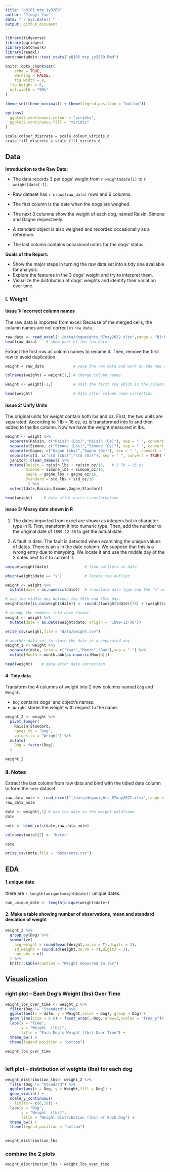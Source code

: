 ```yaml
---
title: "p8105_mtp_jy3269"
author: "Jingyi Yao"
date: "`r Sys.Date()`"
output: github_document
---
```


```r
library(tidyverse)
library(ggridges)
library(patchwork)
library(readxl)
wordcountaddin::text_stats("p8105_mtp_jy3269.Rmd")

knitr::opts_chunk$set(
	echo = TRUE,
	warning = FALSE,
	fig.width = 8, 
  fig.height = 6,
  out.width = "90%"
)

theme_set(theme_minimal() + theme(legend.position = "bottom"))

options(
  ggplot2.continuous.colour = "viridis",
  ggplot2.continuous.fill = "viridis"
)

scale_colour_discrete = scale_colour_viridis_d
scale_fill_discrete = scale_fill_viridis_d

```

##  Data

**Introduction to the Raw Data:**

  * The data records 3 pet dogs' weight from `r weight$date[1]` to `r weight$date[-1]`. 

  * Raw dataset has `r nrows(raw_data)` rows and 6 columns.

  * The first column is the date when the dogs are weighed. 

  * The next 3 columns show the weight of each dog, named Raisin, Simone and Gagne respectively.

  * A standard object is also weighed and recorded occasionally as a reference. 

  * The last column contains occasional notes for the dogs' status.


**Goals of the Report:**

  * Show the major steps in turning the raw data set into a tidy one available for analysis.
  * Explore the features in the 3 dogs' weight and try to interpret them.
  * Visualize the distribution of dogs' weights and identify their variation over time.


### I. Weight 

#### Issue 1: Incorrect column names  

The raw data is imported from excel. Because of the merged cells, the column names are not correct in `raw_data`.

```r
raw_data <- read_excel("./data/dogweights_07may2022.xlsx",range = "B1:F363") 
head(raw_data)    # show part of the raw data
```

Extract the first row as column names to rename it. Then, remove the first row to avoid duplication.
```r
weight = raw_data             # save the raw data and work on the new data set named weight 

colnames(weight) = weight[1,] # change column names

weight <- weight[-1,]         # omit the first row which is the column name

head(weight)                  # data after column name correction
```


#### Issue 2: Unify Units

The original units for weight contain both lbs and oz. First, the two units are separated. According to 1 lb = 16 oz, oz is transformed into lb and then added to the lbs column. Now we have the weight measured in lbs.
```r
weight <- weight %>% 
  separate(Raisin, c("Raisin (Lbs)","Raisin (Oz)"), sep = " ", convert = TRUE) %>% 
  separate(Simone, c("Simone (Lbs)","Simone (Oz)"), sep = " ", convert = TRUE) %>% 
  separate(Gagne, c("Gagne (Lbs)","Gagne (Oz)"), sep = " ", convert = TRUE) %>% 
  separate(std, c("std (Lbs)","std (Oz)"), sep = " ", convert = TRUE) %>% 
  janitor::clean_names() %>% 
  mutate(Raisin = raisin_lbs + raisin_oz/16,   # 1 lb = 16 oz
         Simone = simone_lbs + simone_oz/16,
         Gagne = gagne_lbs + gagne_oz/16,
         Standard = std_lbs + std_oz/16
          ) %>% 
  select(date,Raisin,Simone,Gagne,Standard)
```

```r
head(weight)     # data after units transformation
```


#### Issue 3: Messy date shown in R

1. The dates imported from excel are shown as integers but in character type in R. 
   First, transform it into numeric type. Then, add the number to the original date of `1899-12-30` to get the actual date.
   
2. A fault in date.
   The fault is detected when examining the unique values of dates. There is an `s` in the date column. We suppose that this is a wrong entry due to mistyping. We locate it and use the middle day of the 2 dates next to it to correct it.

```r
unique(weight$date)                # find outliers in date

which(weight$date == "s")          # locate the outlier
```

```r
weight <- weight %>% 
  mutate(date = as.numeric(date))  # transform data type and the “s” will be NA

# use the middle day between the 76th and 78th day.
weight$date[is.na(weight$date)] <- round(((weight$date)[78] + (weight$date)[76])/2)
```


```r
# change the numbers into date format
weight <- weight %>% 
  mutate(date = as.Date(weight$date, origin = "1899-12-30"))

write_csv(weight,file = "data/weight.csv")

# another data set to store the date in a separated way
weight_1 <- weight %>%  
  separate(date, into = c("Year","Month","Day"),sep = "-") %>% 
  mutate(Month = month.abb[as.numeric(Month)])
```


```r
head(weight)    # data after date correction
```



#### 4. Tidy data 

Transform the 4 columns of weight into 2 new columns named `Dog` and `Weight`. 

  * `Dog` contains dogs' and object's names.
  * `Weight` stores the weight with respect to the name.
```r
weight_2 <- weight %>% 
  pivot_longer(                          
    Raisin:Standard,
    names_to = "Dog", 
    values_to = "Weight") %>% 
  mutate(
    Dog = factor(Dog),
  )

weight_2
```



### II. Notes

Extract the last column from raw data and bind with the tidied date column to form the `note` dataset
```r
raw_data_note <- read_excel("./data/dogweights_07may2022.xlsx",range = "G2:G363") 
raw_data_note

date <- weight[,1] # use the date in the weight dataframe
date

note <- bind_cols(date,raw_data_note)

colnames(note)[2] <- "Notes"

note

write_csv(note,file = "data/note.csv")
```



##  EDA

#### 1.unique date

there are `r length(unique(weight$date))` unique dates.
```r
num_unique_date <- length(unique(weight$date))

```


#### 2. Make a table showing number of observations, mean and standard deviation of weight
```r
weight_2 %>% 
  group_by(Dog) %>% 
  summarize(
    avg_weight = round(mean(Weight,na.rm = T),digits = 3),
    sd_weight = round(sd(Weight,na.rm = T),digits = 3),
    num_obs = n()
  ) %>% 
  knitr::kable(caption = "Weight measured in lbs")


```



## Visualization

### right plot -- Each Dog’s Weight (lbs) Over Time
```r
weight_lbs_over_time <- weight_2 %>% 
  filter(Dog != "Standard") %>% 
  ggplot(aes(x = date, y = Weight,color = Dog), group = Dog) +
  geom_line(size = 0.8) + facet_wrap(.~Dog, nrow=3,scales = "free_y")+
  labs(x = "Time",
       y = "Weight  (lbs)",
       title = "Each Dog’s Weight (lbs) Over Time") +
  theme_bw() +
  theme(legend.position = "bottom")

weight_lbs_over_time
  
```




### left plot -- distribution of weights (lbs) for each dog

```r
weight_distribution_lbs<- weight_2 %>% 
  filter(Dog != "Standard") %>%
  ggplot(aes(x = Dog, y = Weight,fill = Dog)) +
  geom_violin() +
  scale_y_continuous(
    limits = c(6,20)) +
  labs(x = "Dog",
       y = "Weight  (lbs)",
       title = "Weight Distribution (lbs) of Each Dog") +
  theme_bw() +
  theme(legend.position = "bottom")
  

weight_distribution_lbs
```


### combine the 2 plots

```r

weight_distribution_lbs + weight_lbs_over_time

```




